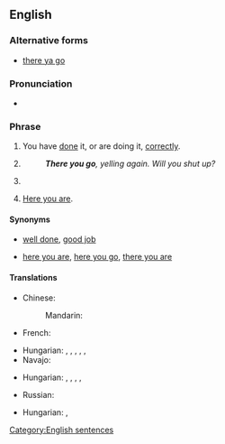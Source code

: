==English==

===Alternative forms===
* {{qualifier|more informal}} [[there ya go]]

===Pronunciation===
* {{audio|En-au-there you go.ogg|Audio (AU)|lang=en}}

===Phrase===
{{head|en|phrase}}

# {{lb|en|informal|idiomatic}} You have [[do]]ne it, or are doing it, [[correctly]].
# {{lb|en|informal|idiomatic}} {{non-gloss definition|Expressing [[exasperation]].}}
#: '''''There you go''', yelling again. Will you shut up?''
# {{lb|en|informal|idiomatic}} {{non-gloss definition|Expressing that the conclusion is the same as it was suggested before; the other party's statement actually implies the same thing as one's own idea.}}
# {{lb|en|informal|idiomatic}} {{non-gloss definition|Used while [[give|giving]] someone something.}} [[here you are|Here you are]].

====Synonyms====
* {{sense|doing something correctly}} [[well done]], [[good job]]
* {{sense|when giving}} [[here you are]], [[here you go]], [[there you are]]

====Translations====
{{trans-top|you have done it, or are doing it, correctly}}
* Chinese:
*: Mandarin: {{t|cmn|做得好}}
* French: {{t+|fr|ça y est}}
{{trans-mid}}
* Hungarian: {{t|hu|ez az}}, {{t|hu|jól van}}, {{t|hu|ügyes vagy}}, {{t|hu|meg is van}}, {{t|hu|meg is vagyunk}}, {{t|hu|megy ez}}
* Navajo: {{t|nv|hóóhó yaʼ}}
{{trans-bottom}}

{{trans-top|expressing exasperation}}
* Hungarian: {{t|hu|na tessék}}, {{t+|hu|tessék}}, {{t+|hu|lám}}, {{t|hu|már megint}}, {{t|hu|bezzeg}}
{{trans-mid}}
* Russian: {{t+|ru|ну вот|sc=Cyrl}}
{{trans-bottom}}

{{trans-top|expressing that the implication of the speaker's statement is actually the same as one's own}}
{{trans-mid}}
* Hungarian: {{t|hu|na látod}}, {{t|hu|na látja}}
{{trans-bottom}}

{{trans-see|here you are}}

[[Category:English sentences]]